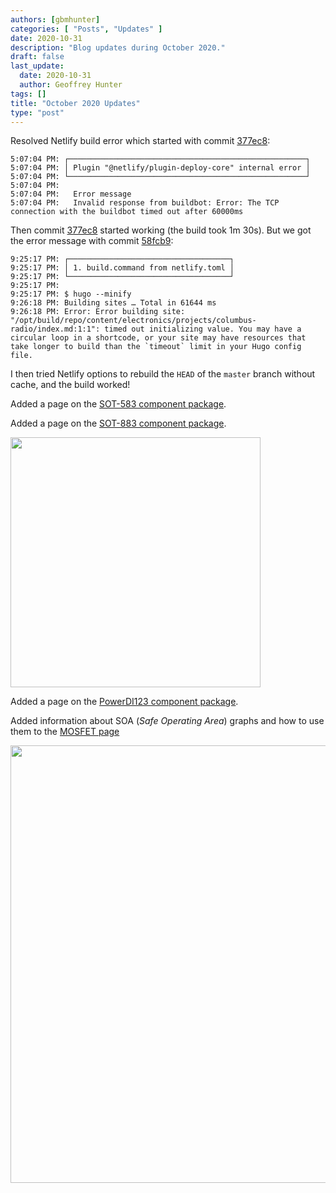 ```yaml
---
authors: [gbmhunter]
categories: [ "Posts", "Updates" ]
date: 2020-10-31
description: "Blog updates during October 2020."
draft: false
last_update:
  date: 2020-10-31
  author: Geoffrey Hunter
tags: []
title: "October 2020 Updates"
type: "post"
---
```



Resolved Netlify build error which started with commit [377ec8](https://github.com/gbmhunter/blog/commit/377ec857ebd40b45e7eda85e7eb307cd0edbc84f):

```text
5:07:04 PM: ┌─────────────────────────────────────────────────────┐
5:07:04 PM: │ Plugin "@netlify/plugin-deploy-core" internal error │
5:07:04 PM: └─────────────────────────────────────────────────────┘
5:07:04 PM: ​
5:07:04 PM:   Error message
5:07:04 PM:   Invalid response from buildbot: Error: The TCP connection with the buildbot timed out after 60000ms
```

Then commit [377ec8](https://github.com/gbmhunter/blog/commit/377ec857ebd40b45e7eda85e7eb307cd0edbc84f) started working (the build took 1m 30s). But we got the error message with commit [58fcb9](https://github.com/gbmhunter/blog/commit/58fcb99c31091a54d899babb27933b40ff10ffac):

```text
9:25:17 PM: ┌────────────────────────────────────┐
9:25:17 PM: │ 1. build.command from netlify.toml │
9:25:17 PM: └────────────────────────────────────┘
9:25:17 PM: ​
9:25:17 PM: $ hugo --minify
9:26:18 PM: Building sites … Total in 61644 ms
9:26:18 PM: Error: Error building site: "/opt/build/repo/content/electronics/projects/columbus-radio/index.md:1:1": timed out initializing value. You may have a circular loop in a shortcode, or your site may have resources that take longer to build than the `timeout` limit in your Hugo config file.
```

I then tried Netlify options to rebuild the `HEAD` of the `master` branch without cache, and the build worked!

Added a page on the [SOT-583 component package](/pcb-design/component-packages/sot-583-component-package).

Added a page on the [SOT-883 component package](/pcb-design/component-packages/sot-883-component-package).


<Image src={img_sot_883_component_package_3d_render} width="400px"></Image>

Added a page on the [PowerDI123 component package](/pcb-design/component-packages/powerdi123-component-package).

Added information about SOA (_Safe Operating Area_) graphs and how to use them to the [MOSFET page](/electronics/components/transistors/mosfets#mosfet-safe-operating-areas)


<Image src={img_mosfet_soa_diagram_with_annotations} width="700px"></Image>
